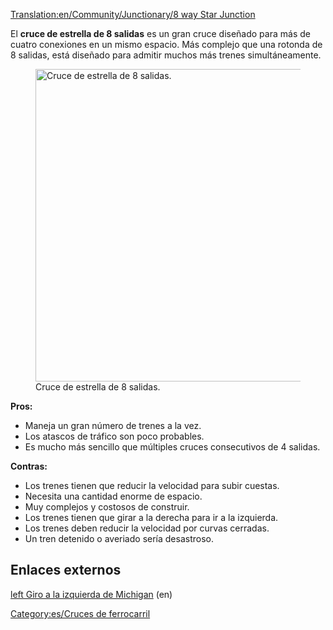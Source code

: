 [[Translation:en/Community/Junctionary/8 way Star Junction]]

{{es/Menú de Cruces}}
El '''cruce de estrella de 8 salidas''' es un gran cruce diseñado para más de cuatro conexiones en un mismo espacio. Más complejo que una rotonda de 8 salidas, está diseñado para admitir muchos más trenes simultáneamente.

[[File:en/8 Way Star.png|thumb|center|500px|Cruce de estrella de 8 salidas.]]

'''Pros:'''
*Maneja un gran número de trenes a la vez.
*Los atascos de tráfico son poco probables.
*Es mucho más sencillo que múltiples cruces consecutivos de 4 salidas.

'''Contras:'''
*Los trenes tienen que reducir la velocidad para subir cuestas.
*Necesita una cantidad enorme de espacio.
*Muy complejos y costosos de construir.
*Los trenes tienen que girar a la derecha para ir a la izquierda.
*Los trenes deben reducir la velocidad por curvas cerradas.
*Un tren detenido o averiado sería desastroso.

==Enlaces externos==
[https://www.wikipedia.org/wiki/Michigan left Giro a la izquierda de Michigan] (en)

[[Category:es/Cruces de ferrocarril]]